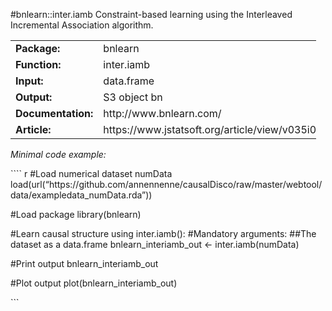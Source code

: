 #bnlearn::inter.iamb
Constraint-based learning using the Interleaved Incremental Association algorithm.

-------------------- ------------------------------------------------
**Package:**         bnlearn                                         

**Function:**        inter.iamb                                      

**Input:**           data.frame                                      

**Output:**          S3 object bn                                    

**Documentation:**   http://www.bnlearn.com/                         

**Article:**         https://www.jstatsoft.org/article/view/v035i03  
-------------------- ------------------------------------------------




*Minimal code example:*

```` r
#Load numerical dataset numData
load(url("https://github.com/annennenne/causalDisco/raw/master/webtool/data/exampledata_numData.rda"))

#Load package
library(bnlearn)

#Learn causal structure using inter.iamb():
#Mandatory arguments: 
##The dataset as a data.frame
bnlearn_interiamb_out <- inter.iamb(numData)

#Print output
bnlearn_interiamb_out

#Plot output
plot(bnlearn_interiamb_out)

```
